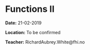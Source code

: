 # Functions II

**Date:** 21-02-2019  

**Location:** To be confirmed  

**Teacher:** RichardAubrey.White@fhi.no